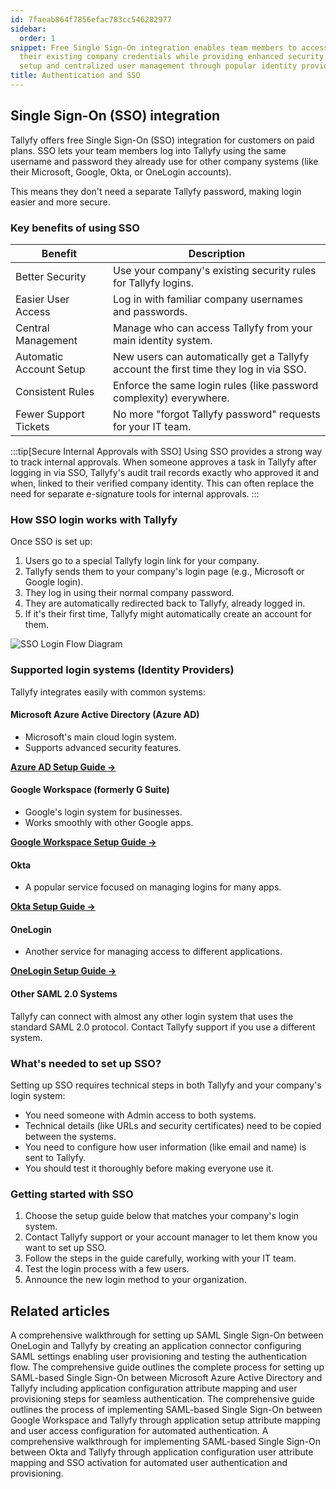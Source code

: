 ```yaml
---
id: 7faeab864f7856efac783cc546282977
sidebar:
  order: 1
snippet: Free Single Sign-On integration enables team members to access Tallyfy using
  their existing company credentials while providing enhanced security automated account
  setup and centralized user management through popular identity providers.
title: Authentication and SSO
---
```


## Single Sign-On (SSO) integration

Tallyfy offers free Single Sign-On (SSO) integration for customers on paid plans. SSO lets your team members log into Tallyfy using the same username and password they already use for other company systems (like their Microsoft, Google, Okta, or OneLogin accounts).

This means they don't need a separate Tallyfy password, making login easier and more secure.

### Key benefits of using SSO

| Benefit                | Description                                                            |
|------------------------|------------------------------------------------------------------------|
| Better Security        | Use your company's existing security rules for Tallyfy logins.        |
| Easier User Access     | Log in with familiar company usernames and passwords.                  |
| Central Management     | Manage who can access Tallyfy from your main identity system.          |
| Automatic Account Setup| New users can automatically get a Tallyfy account the first time they log in via SSO. |
| Consistent Rules       | Enforce the same login rules (like password complexity) everywhere.   |
| Fewer Support Tickets  | No more "forgot Tallyfy password" requests for your IT team.          |

:::tip[Secure Internal Approvals with SSO]
Using SSO provides a strong way to track internal approvals. When someone approves a task in Tallyfy after logging in via SSO, Tallyfy's audit trail records exactly who approved it and when, linked to their verified company identity. This can often replace the need for separate e-signature tools for internal approvals.
:::

### How SSO login works with Tallyfy

Once SSO is set up:

1. Users go to a special Tallyfy login link for your company.
2. Tallyfy sends them to your company's login page (e.g., Microsoft or Google login).
3. They log in using their normal company password.
4. They are automatically redirected back to Tallyfy, already logged in.
5. If it's their first time, Tallyfy might automatically create an account for them.

![SSO Login Flow Diagram](https://screenshots.tallyfy.com/tallyfy-sso-flow.png)

### Supported login systems (Identity Providers)

Tallyfy integrates easily with common systems:

#### Microsoft Azure Active Directory (Azure AD)
- Microsoft's main cloud login system.
- Supports advanced security features.

[**Azure AD Setup Guide →**](/products/pro/integrations/authentication/how-to-integrate-azure-ad-samlsso-with-tallyfy/)

#### Google Workspace (formerly G Suite)
- Google's login system for businesses.
- Works smoothly with other Google apps.

[**Google Workspace Setup Guide →**](/products/pro/integrations/authentication/how-to-integrate-google-suite-samlsso-with-tallyfy/)

#### Okta
- A popular service focused on managing logins for many apps.

[**Okta Setup Guide →**](/products/pro/integrations/authentication/how-to-integrate-okta-samlsso-with-tallyfy/)

#### OneLogin
- Another service for managing access to different applications.

[**OneLogin Setup Guide →**](/products/pro/integrations/authentication/how-to-integrate-onelogin-samlsso-with-tallyfy/)

#### Other SAML 2.0 Systems
Tallyfy can connect with almost any other login system that uses the standard SAML 2.0 protocol. Contact Tallyfy support if you use a different system.

### What's needed to set up SSO?

Setting up SSO requires technical steps in both Tallyfy and your company's login system:

- You need someone with Admin access to both systems.
- Technical details (like URLs and security certificates) need to be copied between the systems.
- You need to configure how user information (like email and name) is sent to Tallyfy.
- You should test it thoroughly before making everyone use it.

### Getting started with SSO

1. Choose the setup guide below that matches your company's login system.
2. Contact Tallyfy support or your account manager to let them know you want to set up SSO.
3. Follow the steps in the guide carefully, working with your IT team.
4. Test the login process with a few users.
5. Announce the new login method to your organization.


<PageTree />


## Related articles
<CardGrid>
<LinkTitleCard header="<b>Authentication > Integrate OneLogin</b>" href="/products/pro/integrations/authentication/how-to-integrate-onelogin-samlsso-with-tallyfy/" > A comprehensive walkthrough for setting up SAML Single Sign-On between OneLogin and Tallyfy by creating an application connector configuring SAML settings enabling user provisioning and testing the authentication flow. </LinkTitleCard>
<LinkTitleCard header="<b>Authentication > Integrate Azure AD</b>" href="/products/pro/integrations/authentication/how-to-integrate-azure-ad-samlsso-with-tallyfy/" > The comprehensive guide outlines the complete process for setting up SAML-based Single Sign-On between Microsoft Azure Active Directory and Tallyfy including application configuration attribute mapping and user provisioning steps for seamless authentication. </LinkTitleCard>
<LinkTitleCard header="<b>Authentication > Integrate Google Suite</b>" href="/products/pro/integrations/authentication/how-to-integrate-google-suite-samlsso-with-tallyfy/" > The comprehensive guide outlines the process of implementing SAML-based Single Sign-On between Google Workspace and Tallyfy through application setup attribute mapping and user access configuration for automated authentication. </LinkTitleCard>
<LinkTitleCard header="<b>Authentication > Integrate Okta</b>" href="/products/pro/integrations/authentication/how-to-integrate-okta-samlsso-with-tallyfy/" > A comprehensive walkthrough for implementing SAML-based Single Sign-On between Okta and Tallyfy through application configuration user attribute mapping and SSO activation for automated user authentication and provisioning. </LinkTitleCard>
</CardGrid>